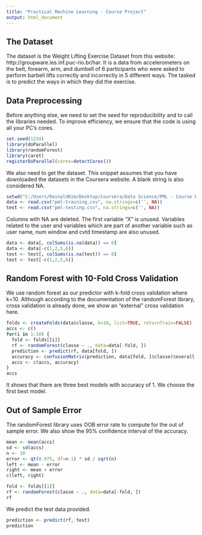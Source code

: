 ```yaml
---
title: "Practical Machine Learning - Course Project"
output: html_document
---
```


## The Dataset

The dataset is the Weight Lifting Exercise Dataset from this website: http://groupware.les.inf.puc-rio.br/har. It is a data from accelerometers on the belt, forearm, arm, and dumbell of 6 participants who were asked to perform barbell lifts correctly and incorrectly in 5 different ways. The tasked is to predict the ways in which they did the exercise.

## Data Preprocessing

Before anything else, we need to set the seed for reproducibility and to call the libraries needed. To improve efficiency, we ensure that the code is using all your PC's cores.

```r
set.seed(1234)
library(doParallel)
library(randomForest)
library(caret)
registerDoParallel(cores=detectCores())
```

We also need to get the dataset. This snippet assumes that you have downloaded the datasets in the Coursera website. A blank string is also considered NA.

```r
setwd("C:/Users/ReinaldKim/Desktop/Coursera/Data Science/PML - Course Project")
data <- read.csv("pml-training.csv", na.strings=c('', NA))
test <- read.csv("pml-testing.csv", na.strings=c('', NA))
```

Columns with NA are deleted. The first variable "X" is unused. Variables related to the user and variables which are part of another variable such as user name, num window and cvtd timestamp are also unused. 

```r
data <- data[, colSums(is.na(data)) == 0]
data <- data[-c(1,2,5,6)]
test <- test[, colSums(is.na(test)) == 0]
test <- test[-c(1,2,5,6)]
```

## Random Forest with 10-Fold Cross Validation

We use random forest as our predictor with k-fold cross validation where k=10. Although according to the documentation of the randomForest library, cross validation is already done, we show an "external" cross validation here.

```r
folds <- createFolds(data$classe, k=10, list=TRUE, returnTrain=FALSE)
accs <- c()
for(i in 1:10) {
  fold <- folds[[i]]
  rf <- randomForest(classe ~ ., data=data[-fold, ])
  prediction <- predict(rf, data[fold, ])
  accuracy <- confusionMatrix(prediction, data[fold, ]$classe)$overall[[1]]
  accs <- c(accs, accuracy)
}
accs
```

It shows that there are three best models with accuracy of 1. We choose the first best model.

## Out of Sample Error

The randomForest library uses OOB error rate to compute for the out of sample error. We also show the 95% confidence interval of the accuracy.

```r
mean <- mean(accs)
sd <- sd(accs)
n <- 10
error <- qt(0.975, df=n-1) * sd / sqrt(n)
left <- mean - error
right <- mean + error
c(left, right)

fold <- folds[[1]]
rf <- randomForest(classe ~ ., data=data[-fold, ])
rf
```

We predict the test data provided.

```r
prediction <- predict(rf, test)
prediction
```